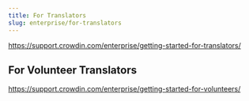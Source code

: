 ```yaml
---
title: For Translators
slug: enterprise/for-translators
---
```


https://support.crowdin.com/enterprise/getting-started-for-translators/

## For Volunteer Translators

https://support.crowdin.com/enterprise/getting-started-for-volunteers/
